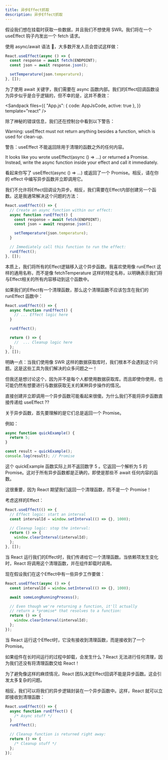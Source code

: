 ```yaml
---
title: 异步Effect抓取
description: 异步Effect抓取
---
```



假设我们想在挂载时获取一些数据，并且我们不想使用 SWR。我们将在一个 useEffect 钩子内发出一个 fetch 请求。

使用 async/await 语法 👀，大多数开发人员会尝试这样做：

```jsx
React.useEffect(async () => {
  const response = await fetch(ENDPOINT);
  const json = await response.json();

  setTemperature(json.temperature);
}, []);
```

为了使用 await 关键字，我们需要在 async 函数内部。我们的Effect回调函数设为异步似乎是合乎逻辑的，但不幸的是，这并不奏效：

<Sandpack
  files={{
    "App.js": { code: AppJsCode, active: true },
  }}
  template="react"
/>

除了神秘的错误信息，我们还在控制台中看到以下警告：

<Callout type='error'>

Warning: useEffect must not return anything besides a function, which is used for clean-up.

警告：useEffect 不能返回除用于清理的函数之外的任何内容。

It looks like you wrote useEffect(async () => ...) or returned a Promise. Instead, write the async function inside your effect and call it immediately.

看起来你写了 useEffect(async () => ...) 或返回了一个 Promise。相反，请在你的 effect 中编写异步函数并立即调用它。

</Callout>

我们不允许将Effect回调设为异步。相反，我们需要在Effect内部创建另一个函数。这是我通常解决这个问题的方法：

```jsx
React.useEffect(() => {
  // Create an async function within our effect:
  async function runEffect() {
    const response = await fetch(ENDPOINT);
    const json = await response.json();

    setTemperature(json.temperature);
  }

  // Immediately call this function to run the effect:
  runEffect();
}, []);
```

本质上，我们将所有的Effect逻辑移入这个异步函数。我喜欢使用像 runEffect 这样的通用名称，而不是像 fetchTemperature 这样的特定名称，以明确表示我们将与Effect相关的所有内容移动到这个函数中。

如果我们的Effect有一个清理函数，那么这个清理函数不应该包含在我们的 runEffect 函数中：

```jsx
React.useEffect(() => {
  async function runEffect() {
    // ... Effect logic here
  }

  runEffect();

  return () => {
    //  ... Cleanup logic here
  };
}, []);
```

明确一点：当我们使用像 SWR 这样的数据获取库时，我们根本不会遇到这个问题。这是这些工具为我们解决的众多问题之一！

但我还是想讨论这个，因为并不是每个人都使用数据获取库。而且即使你使用，也可能仍然有想要进行与数据获取无关的某种异步操作的情况。

<Callout type='info' title='为什么不允许使用异步Effect回调'>

直接创建并立即调用一个异步函数可能看起来很傻。为什么我们不能将异步函数直接传递给 useEffect ??

关于异步函数，首先要理解的是它们总是返回一个 Promise。

例如：

```jsx
async function quickExample() {
  return 5;
}

const result = quickExample();
console.log(result); // Promise
```

这个 quickExample 函数实际上并不返回数字 5 。它返回一个解析为 5 的 Promise。这对于所有异步函数都是正确的，即使是那些不 await 任何内容的函数。

这很重要，因为 React 期望我们返回一个清理函数，而不是一个 Promise！

考虑这样的Effect：

```jsx
React.useEffect(() => {
  // Effect logic: start an interval
  const intervalId = window.setInterval(() => {}, 1000);

  // Cleanup logic: stop the interval:
  return () => {
    window.clearInterval(intervalId);
  };
}, []);
```

当 React 运行我们的Effect时，我们传递给它一个清理函数。当依赖项发生变化时，React 将调用这个清理函数，并在组件卸载时调用。

现在假设我们在这个Effect中有一些异步工作要做：

```jsx
React.useEffect(async () => {
  const intervalId = window.setInterval(() => {}, 1000);

  await someLongRunningProcess();

  // Even though we're returning a function, it'll actually
  // return a *promise* that resolves to a function:
  return () => {
    window.clearInterval(intervalId);
  };
});
```

当 React 运行这个Effect时，它没有接收到清理函数，而是接收到了一个 Promise。

如果组件在长时间运行的过程中卸载，会发生什么？React 无法进行任何清理，因为我们还没有将清理函数交给 React！

为了避免像这样的麻烦情况，React 团队决定Effect回调不能是异步函数。这会引发太多复杂的问题。

相反，我们可以将我们的异步逻辑封装在一个异步函数中。这样，React 就可以立即接收到清理函数：

```jsx
React.useEffect(() => {
  async function runEffect() {
    /* Async stuff */
  }
  runEffect();

  // Cleanup function is returned right away:
  return () => {
    /* Cleanup stuff */
  };
});
```

</Callout>
